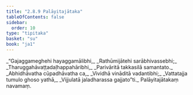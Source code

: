 ```yaml
---
title: "2.8.9 Palāyitajātaka"
tableOfContents: false
sidebar:
  order: 10
type: "tipitaka"
basket: "su"
book: "ja1"
---
```



<DynamicBreadcrumb />

<Division number="157" book="ja1">

<Paragraph number="594" type="verses" book="ja1">
_“Gajaggameghehi hayaggamālibhi,_  
_Rathūmijātehi sarābhivassebhi;_  
_Tharuggahāvaṭṭadaḷhappahāribhi,_  
_Parivāritā takkasilā samantato._  

</Paragraph>

</Division>
<Division number="158" book="ja1">

<Paragraph number="595" type="verses" book="ja1">
_Abhidhāvatha cūpadhāvatha ca,_  
_Vividhā vināditā vadantibhi;_  
_Vattatajja tumulo ghoso yathā,_  
_Vijjulatā jaladharassa gajjato”ti._  


</Paragraph>
</Division>

<Paragraph number="596" type="center" book="ja1">
Palāyitajātakaṃ navamaṃ.
</Paragraph>